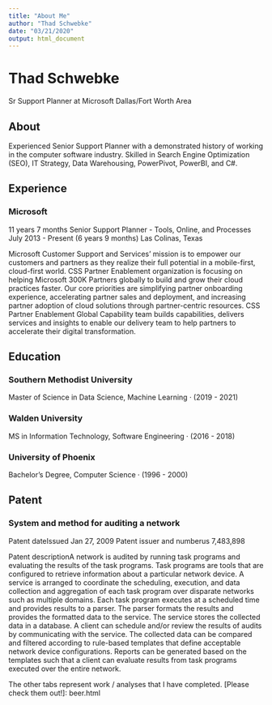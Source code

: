 ```yaml
---
title: "About Me"
author: "Thad Schwebke"
date: "03/21/2020"
output: html_document
---
```


[logo]:pic.jfif

# Thad Schwebke
[LinkedIn Profile]:www.linkedin.com/in/thadschwebke
Sr Support Planner at Microsoft
Dallas/Fort Worth Area

## About
Experienced Senior Support Planner with a demonstrated history of
working in the computer software industry. Skilled in Search Engine
Optimization (SEO), IT Strategy, Data Warehousing, PowerPivot,
PowerBI, and C#.

## Experience
### Microsoft
11 years 7 months
Senior Support Planner - Tools, Online, and Processes
July 2013 - Present (6 years 9 months)
Las Colinas, Texas

Microsoft Customer Support and Services’ mission is to empower our customers and partners as they realize their full potential in a mobile-first, cloud-first world. CSS Partner Enablement organization is focusing on helping Microsoft 300K Partners globally to build and grow their cloud practices faster. Our core priorities are simplifying partner onboarding experience, accelerating
partner sales and deployment, and increasing partner adoption of cloud solutions through partner-centric resources. CSS Partner Enablement Global Capability team builds capabilities, delivers services and insights to enable our delivery team to help partners to accelerate their digital transformation.

## Education
### Southern Methodist University
Master of Science in Data Science, Machine Learning · (2019 - 2021)

### Walden University
MS in Information Technology, Software Engineering · (2016 - 2018)

### University of Phoenix
Bachelor’s Degree, Computer Science · (1996 - 2000)


## Patent
### System and method for auditing a network
Patent dateIssued Jan 27, 2009  Patent issuer and numberus 7,483,898

Patent descriptionA network is audited by running task programs and evaluating the results of the task programs. Task programs are tools that are configured to retrieve information about a particular network device. A service is arranged to coordinate the scheduling, execution, and data collection and aggregation of each task program over disparate networks such as multiple domains. Each task program executes at a scheduled time and provides results to a parser. The parser formats the results and provides the formatted data to the service. The service stores the collected data in a database. A client can schedule and/or review the results of audits by communicating with the service. The collected data can be compared and filtered according to rule-based templates that define acceptable network device configurations. Reports can be generated based on the templates such that a client can evaluate results from task programs executed over the entire network.

The other tabs represent work / analyses that I have completed.  [Please check them out!]: beer.html